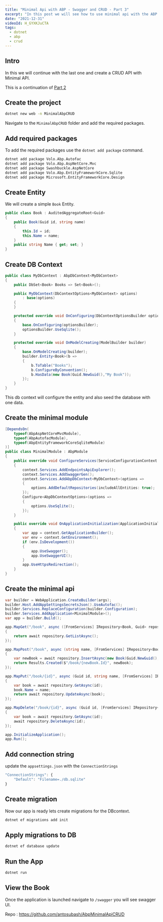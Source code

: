 ```yaml
---
title: "Minimal Api with ABP - Swagger and CRUD - Part 3"
excerpt: "In this post we will see how to use minimal api with the ABP application to create a CRUD app."
date: "2021-12-31"
videoId: H_GYXKJuCTA
tags:
  - dotnet
  - abp
  - crud
---
```

<YoutubeVideo videoId={props.videoId} />

<TOCInline toc={props.toc} asDisclosure />

## Intro

In this we will continue with the last one and create a CRUD API with Minimal API.

This is a continuation of [Part 2](https://blog.antosubash.com/posts/abp-with-minimal-api-p2)

## Create the project

```bash
dotnet new web -n MinimalAbpCRUD
```

Navigate to the `MinimalAbpCRUD` folder and add the required packages.

## Add required packages

To add the required packages use the `dotnet add package` command.

```bash
dotnet add package Volo.Abp.Autofac
dotnet add package Volo.Abp.AspNetCore.Mvc
dotnet add package Swashbuckle.AspNetCore 
dotnet add package Volo.Abp.EntityFrameworkCore.Sqlite
dotnet add package Microsoft.EntityFrameworkCore.Design
```

## Create Entity

We will create a simple `Book` Entity.

```cs
public class Book : AuditedAggregateRoot<Guid>
{
    public Book(Guid id, string name)
    {
        this.Id = id;
        this.Name = name;
    }
    public string Name { get; set; }
}
```

## Create DB Context

```cs
public class MyDbContext : AbpDbContext<MyDbContext>
{
    public DbSet<Book> Books => Set<Book>();

    public MyDbContext(DbContextOptions<MyDbContext> options)
        : base(options)
    {
    }

    protected override void OnConfiguring(DbContextOptionsBuilder optionsBuilder)
    {
        base.OnConfiguring(optionsBuilder);
        optionsBuilder.UseSqlite();
    }

    protected override void OnModelCreating(ModelBuilder builder)
    {
        base.OnModelCreating(builder);
        builder.Entity<Book>(b =>
        {
            b.ToTable("Books");
            b.ConfigureByConvention();
            b.HasData(new Book(Guid.NewGuid(),"My Book"));
        });
    }
}
```

This db context will configure the entity and also seed the database with one data.

## Create the minimal module

```cs
[DependsOn(
    typeof(AbpAspNetCoreMvcModule),
    typeof(AbpAutofacModule),
    typeof(AbpEntityFrameworkCoreSqliteModule)
)]
public class MinimalModule : AbpModule
{
    public override void ConfigureServices(ServiceConfigurationContext context)
    {  
        context.Services.AddEndpointsApiExplorer();
        context.Services.AddSwaggerGen();   
        context.Services.AddAbpDbContext<MyDbContext>(options =>
        {
            options.AddDefaultRepositories(includeAllEntities: true);
        }); 
        Configure<AbpDbContextOptions>(options =>
        {
            options.UseSqlite();
        });
    }

    public override void OnApplicationInitialization(ApplicationInitializationContext context)
    {
        var app = context.GetApplicationBuilder();
        var env = context.GetEnvironment();
        if (env.IsDevelopment())
        {
            app.UseSwagger();
            app.UseSwaggerUI();
        }
        app.UseHttpsRedirection();
    }
}
```

## Create the minimal api

```cs
var builder = WebApplication.CreateBuilder(args);
builder.Host.AddAppSettingsSecretsJson().UseAutofac();
builder.Services.ReplaceConfiguration(builder.Configuration);
builder.Services.AddApplication<MinimalModule>();
var app = builder.Build();

app.MapGet("/book", async ([FromServices] IRepository<Book, Guid> repository) =>
{
    return await repository.GetListAsync();
});

app.MapPost("/book", async (string name, [FromServices] IRepository<Book, Guid> repository) =>
{
    var newBook = await repository.InsertAsync(new Book(Guid.NewGuid(),name));
    return Results.Created($"/book/{newBook.Id}", newBook);
});

app.MapPut("/book/{id}", async (Guid id, string name, [FromServices] IRepository<Book, Guid> repository) =>
{
    var book = await repository.GetAsync(id);
    book.Name = name;
    return await repository.UpdateAsync(book);
});

app.MapDelete("/book/{id}", async (Guid id, [FromServices] IRepository<Book, Guid> repository) =>
{
    var book = await repository.GetAsync(id);
    await repository.DeleteAsync(id);
});

app.InitializeApplication();
app.Run();
```

## Add connection string

update the `appsettings.json` with the `ConnectionStrings`

```js
"ConnectionStrings": {
    "Default": "Filename=./db.sqlite"
}
```

## Create migration

Now our app is ready lets create migrations for the DBcontext.

```bash
dotnet ef migrations add init
```

## Apply migrations to DB

```bash
dotnet ef database update
```

## Run the App

```bash
dotnet run
```

## View the Book

Once the application is launched navigate to `/swagger` you will see swagger UI.

Repo : https://github.com/antosubash/AbpMinimalApiCRUD
